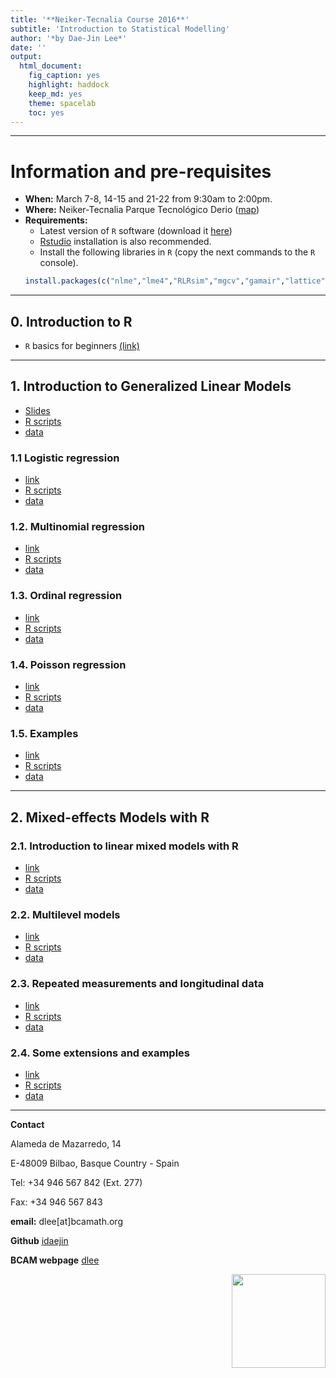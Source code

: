 ```yaml
---
title: '**Neiker-Tecnalia Course 2016**'
subtitle: 'Introduction to Statistical Modelling'
author: '*by Dae-Jin Lee*'
date: ''
output:
  html_document:
    fig_caption: yes
    highlight: haddock
    keep_md: yes
    theme: spacelab
    toc: yes
---
```



----------------------------

# Information and pre-requisites

* **When:** March 7-8, 14-15 and 21-22 from 9:30am to 2:00pm.
* **Where:** Neiker-Tecnalia Parque Tecnológico Derio ([map](https://www.google.es/maps/place/NEIKER-Tecnalia/@43.291225,-2.875765,15z/data=!4m2!3m1!1s0x0:0xb517b13250614601?sa=X&ved=0ahUKEwjJzZKKzu_KAhWF7RQKHa2xDCoQ_BIIcjAN))
* **Requirements:**
    * Latest version of `R` software (download it [here](www.r-project.org))
    * [Rstudio](www.rstudio.com) installation is also recommended.
    * Install the following libraries in `R` (copy the next commands to the `R` console).
```r
install.packages(c("nlme","lme4","RLRsim","mgcv","gamair","lattice","latticeExtra","grDevices","sm"))
```

\bigskip

-------------------------------------------------

## 0. Introduction to R 

* `R` basics for beginners [(link)](http://idaejin.github.io/bcam-courses/rbasics)

--------------------------------------------------

## 1. Introduction to Generalized Linear Models

* [Slides](http://idaejin.github.io/bcam-courses/neiker-2016/material/1_Intro/Intro.pdf)
* [R scripts](http://idaejin.github.io/bcam-courses/neiker-2016/material/1_Intro/R-code/Intro.R)
* [data](http://idaejin.github.io/bcam-courses/neiker-2016/material/1_Intro/R-code/data)

### 1.1 Logistic regression

* [link](http://idaejin.github.io/bcam-courses/rbasics)
* [R scripts](http://idaejin.github.io/bcam-courses/neiker-2016/xxx)
* [data](http://idaejin.github.io/bcam-courses/neiker-2016/xxx)


### 1.2. Multinomial regression

* [link](http://idaejin.github.io/bcam-courses/rbasics)
* [R scripts](http://idaejin.github.io/bcam-courses/neiker-2016/xxx)
* [data](http://idaejin.github.io/bcam-courses/neiker-2016/xxx)


### 1.3. Ordinal regression

* [link](http://idaejin.github.io/bcam-courses/rbasics)
* [R scripts](http://idaejin.github.io/bcam-courses/neiker-2016/xxx)
* [data](http://idaejin.github.io/bcam-courses/neiker-2016/xxx)


### 1.4. Poisson regression

* [link](http://idaejin.github.io/bcam-courses/rbasics)
* [R scripts](http://idaejin.github.io/bcam-courses/neiker-2016/xxx)
* [data](http://idaejin.github.io/bcam-courses/neiker-2016/xxx)


### 1.5. Examples

* [link](http://idaejin.github.io/bcam-courses/rbasics)
* [R scripts](http://idaejin.github.io/bcam-courses/neiker-2016/xxx)
* [data](http://idaejin.github.io/bcam-courses/neiker-2016/xxx)

-------------------------------------------------

## 2. Mixed-effects Models with R

### 2.1. Introduction to linear mixed models with R

* [link](http://idaejin.github.io/bcam-courses/rbasics)
* [R scripts](http://idaejin.github.io/bcam-courses/neiker-2016/xxx)
* [data](http://idaejin.github.io/bcam-courses/neiker-2016/xxx)

### 2.2. Multilevel models

* [link](http://idaejin.github.io/bcam-courses/rbasics)
* [R scripts](http://idaejin.github.io/bcam-courses/neiker-2016/xxx)
* [data](http://idaejin.github.io/bcam-courses/neiker-2016/xxx)

### 2.3. Repeated measurements and longitudinal data

* [link](http://idaejin.github.io/bcam-courses/rbasics)
* [R scripts](http://idaejin.github.io/bcam-courses/neiker-2016/xxx)
* [data](http://idaejin.github.io/bcam-courses/neiker-2016/xxx)

### 2.4. Some extensions and examples

* [link](http://idaejin.github.io/bcam-courses/rbasics)
* [R scripts](http://idaejin.github.io/bcam-courses/neiker-2016/xxx)
* [data](http://idaejin.github.io/bcam-courses/neiker-2016/xxx)



-----------------------------------------------------

**Contact**

Alameda de Mazarredo, 14

E-48009 Bilbao, Basque Country - Spain

Tel: +34 946 567 842 (Ext. 277)

Fax: +34 946 567 843

**email:** dlee[at]bcamath.org

**Github** [idaejin](https://github.com/idaejin/)

**BCAM webpage** [dlee](http://www.bcamath.org/en/people/dlee)

<img src="http://www.bcamath.org/public_images/logo_bcam.jpg" style="width: 150px;" align="right">


